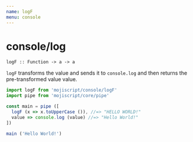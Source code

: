 ```yaml
---
name: logF
menu: console
---
```


# console/log

`logF :: Function -> a -> a`

`logF` transforms the value and sends it to `console.log` and then returns the pre-transformed value value.

```javascript
import logF from 'mojiscript/console/logF'
import pipe from 'mojiscript/core/pipe'

const main = pipe ([
  logF (x => x.toUpperCase ()), //=> "HELLO WORLD!"
  value => console.log (value) //=> "Hello World!"
])

main ('Hello World!')
```
